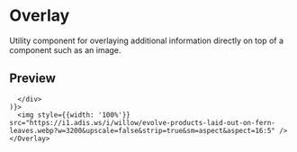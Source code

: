 
<Meta title="Overlay" />

# Overlay

Utility component for overlaying additional information directly on top of a component such as an image.

## Preview

<Preview>
  <Story name="Preview">
    <Overlay overlay={(
      <div style={{width: '100%', height: '100%', background: 'rgba(0,0,0,0.6)'}}>
        
      </div>
    )}>
      <img style={{width: '100%'}} src="https://i1.adis.ws/i/willow/evolve-products-laid-out-on-fern-leaves.webp?w=3200&upscale=false&strip=true&sm=aspect&aspect=16:5" />
    </Overlay>
  </Story>
</Preview>

